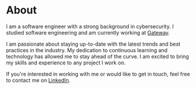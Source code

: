 # About

I am a software engineer with a strong background in cybersecurity.
I studied software engineering and am currently working at [Gateway](https://the-gw.com/).

I am passionate about staying up-to-date with the latest trends and best practices in the industry.
My dedication to continuous learning and technology has allowed me to stay ahead of the curve.
I am excited to bring my skills and experience to any project I work on.

If you're interested in working with me or would like to get in touch, feel free to contact me on [LinkedIn](https://www.linkedin.com/in/aland-osman-560588219/).
